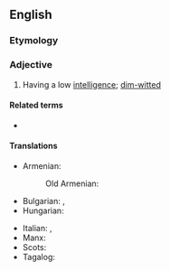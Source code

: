 {{also|halfwitted}}

==English==

===Etymology===
{{prefix|en|half|witted}}

===Adjective===
{{en-adj|-}}

# Having a low [[intelligence]]; [[dim-witted]]

====Related terms====
* {{l|en|half-wit}}

====Translations====
{{trans-top|having a low intelligence}}
* Armenian: {{t+|hy|աղվաշ}}
*: Old Armenian: {{t|xcl|աղուաշ}}
* Bulgarian: {{t+|bg|малоумен}}, {{t+|bg|слабоумен}}
* Hungarian: {{t+|hu|féleszű}}
{{trans-mid}}
* Italian: {{t+|it|deficiente}}, {{t+|it|mentecatto}}
* Manx: {{t|gv|meecheeallagh}}
* Scots: {{t|sco|haivert}}
* Tagalog: {{t|tl|langkas}}
{{trans-bottom}}